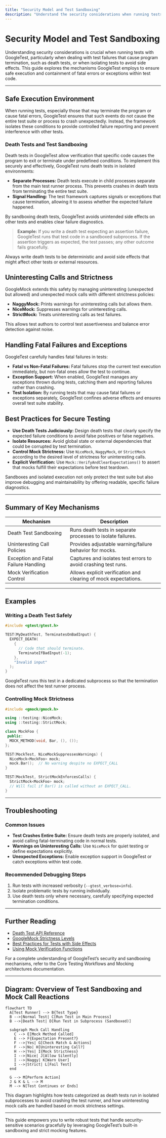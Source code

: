 ```yaml
---
title: "Security Model and Test Sandboxing"
description: "Understand the security considerations when running tests, including handling of death tests and sandboxing to avoid unintended side effects. Covers mechanisms for safe execution and handling of fatal errors or exceptions in test code."
---
```


# Security Model and Test Sandboxing

Understanding security considerations is crucial when running tests with GoogleTest, particularly when dealing with test failures that cause program termination, such as death tests, or when isolating tests to avoid side effects. This guide explores the mechanisms GoogleTest employs to ensure safe execution and containment of fatal errors or exceptions within test code.

---

## Safe Execution Environment

When running tests, especially those that may terminate the program or cause fatal errors, GoogleTest ensures that such events do not cause the entire test suite or process to crash unexpectedly. Instead, the framework isolates these conditions to provide controlled failure reporting and prevent interference with other tests.

### Death Tests and Test Sandboxing

Death tests in GoogleTest allow verification that specific code causes the program to exit or terminate under predefined conditions. To implement this securely and effectively, GoogleTest runs death tests in isolated environments:

- **Separate Processes:** Death tests execute in child processes separate from the main test runner process. This prevents crashes in death tests from terminating the entire test suite.
- **Signal Handling:** The test framework captures signals or exceptions that cause termination, allowing it to assess whether the expected failure happened.

By sandboxing death tests, GoogleTest avoids unintended side effects on other tests and enables clear failure diagnostics.

> **Example:** If you write a death test expecting an assertion failure, GoogleTest runs that test code in a sandboxed subprocess. If the assertion triggers as expected, the test passes; any other outcome fails gracefully.

<Tip>
Always write death tests to be deterministic and avoid side effects that might affect other tests or external resources.
</Tip>

## Uninteresting Calls and Strictness

GoogleMock extends this safety by managing uninteresting (unexpected but allowed) and unexpected mock calls with different strictness policies:

- **NaggyMock:** Prints warnings for uninteresting calls but allows them.
- **NiceMock:** Suppresses warnings for uninteresting calls.
- **StrictMock:** Treats uninteresting calls as test failures.

This allows test authors to control test assertiveness and balance error detection against noise.

## Handling Fatal Failures and Exceptions

GoogleTest carefully handles fatal failures in tests:

- **Fatal vs Non-Fatal Failures:** Fatal failures stop the current test execution immediately, but non-fatal ones allow the test to continue.
- **Exception Support:** When enabled, GoogleTest manages any exceptions thrown during tests, catching them and reporting failures rather than crashing.
- **Test Isolation:** By running tests that may cause fatal failures or exceptions separately, GoogleTest confines adverse effects and ensures overall test suite stability.

## Best Practices for Secure Testing

- **Use Death Tests Judiciously:** Design death tests that clearly specify the expected failure conditions to avoid false positives or false negatives.
- **Isolate Resources:** Avoid global state or external dependencies that could be corrupted by test termination.
- **Control Mock Strictness:** Use `NiceMock`, `NaggyMock`, or `StrictMock` according to the desired level of strictness for uninteresting calls.
- **Explicit Verification:** Use `Mock::VerifyAndClearExpectations()` to assert that mocks fulfill their expectations before test teardown.

<Info>
Sandboxes and isolated execution not only protect the test suite but also improve debugging and maintainability by offering readable, specific failure diagnostics.
</Info>

---

## Summary of Key Mechanisms

| Mechanism                   | Description                                                  |
|-----------------------------|--------------------------------------------------------------|
| Death Test Sandboxing       | Runs death tests in separate processes to isolate failures. |
| Uninteresting Call Policies | Provides adjustable warning/failure behavior for mocks.    |
| Exception and Fatal Failure Handling | Captures and isolates test errors to avoid crashing test runs. |
| Mock Verification Control   | Allows explicit verification and clearing of mock expectations. |

---

## Examples

### Writing a Death Test Safely

```cpp
#include <gtest/gtest.h>

TEST(MyDeathTest, TerminatesOnBadInput) {
  EXPECT_DEATH(
    {
      // Code that should terminate.
      TerminateIfBadInput(-1);
    },
    "Invalid input"
  );
}
```

GoogleTest runs this test in a dedicated subprocess so that the termination does not affect the test runner process.

### Controlling Mock Strictness

```cpp
#include <gmock/gmock.h>

using ::testing::NiceMock;
using ::testing::StrictMock;

class MockFoo {
 public:
  MOCK_METHOD(void, Bar, (), ());
};

TEST(MockTest, NiceMockSuppressesWarnings) {
  NiceMock<MockFoo> mock;
  mock.Bar();  // No warning despite no EXPECT_CALL
}

TEST(MockTest, StrictMockEnforcesCalls) {
  StrictMock<MockFoo> mock;
  // Will fail if Bar() is called without an EXPECT_CALL.
}
```

---

## Troubleshooting

### Common Issues

- **Test Crashes Entire Suite:** Ensure death tests are properly isolated, and avoid calling fatal-terminating code in normal tests.
- **Warnings on Uninteresting Calls:** Use `NiceMock` for quiet testing or define expectations explicitly.
- **Unexpected Exceptions:** Enable exception support in GoogleTest or catch exceptions within test code.

### Recommended Debugging Steps

1. Run tests with increased verbosity (`--gtest_verbose=info`).
2. Isolate problematic tests by running individually.
3. Use death tests only where necessary, carefully specifying expected termination conditions.

---

## Further Reading

- [Death Test API Reference](../api-reference/gtest-core-api/death-tests)
- [GoogleMock Strictness Levels](../concepts/advanced-mechanisms/mock-strictness)
- [Best Practices for Tests with Side Effects](../guides/core-testing-workflows/advanced-assertions-and-matchers)
- [Using Mock Verification Functions](../api-reference/gmock-api/mock-object-construction)

For a complete understanding of GoogleTest’s security and sandboxing mechanisms, refer to the Core Testing Workflows and Mocking architectures documentation.

---

## Diagram: Overview of Test Sandboxing and Mock Call Reactions

```mermaid
flowchart TD
  A[Test Runner] --> B{Test Type}
  B -->|Normal Test| C[Run Test in Main Process]
  B -->|Death Test| D[Run Test in Subprocess (Sandboxed)]

  subgraph Mock Call Handling
    C --> E[Mock Method Called]
    E --> F{Expectation Present?}
    F -->|Yes| G[Check Match & Actions]
    F -->|No| H[Uninteresting Call?]
    H -->|Yes| I{Mock Strictness}
    I -->|Nice| J[Allow Silently]
    I -->|Naggy| K[Warn User]
    I -->|Strict| L[Fail Test]
  end

  G --> M[Perform Action]
  J & K & L --> M
  M --> N[Test Continues or Ends]
```

This diagram highlights how tests categorized as death tests run in isolated subprocesses to avoid crashing the test runner, and how uninteresting mock calls are handled based on mock strictness settings.

---

This guide empowers you to write robust tests that handle security-sensitive scenarios gracefully by leveraging GoogleTest’s built-in sandboxing and strict mocking features.